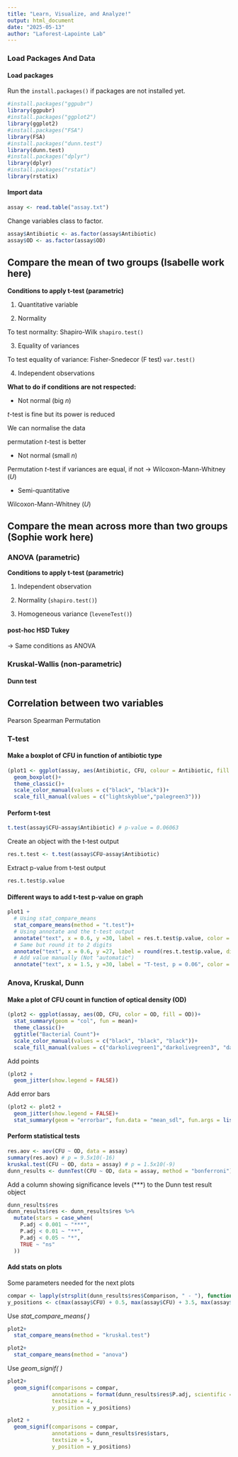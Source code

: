```yaml
---
title: "Learn, Visualize, and Analyze!"
output: html_document
date: "2025-05-13"
author: "Laforest-Lapointe Lab"
---
```


### Load Packages And Data

#### Load packages   
Run the `install.packages()` if packages are not installed yet.
```r
#install.packages("ggpubr")
library(ggpubr)
#install.packages("ggplot2")
library(ggplot2)
#install.packages("FSA")
library(FSA)
#install.packages("dunn.test")
library(dunn.test)
#install.packages("dplyr")
library(dplyr)
#install.packages("rstatix")
library(rstatix)
```

#### Import data
```r
assay <- read.table("assay.txt")
```
Change variables class to factor.
```r
assay$Antibiotic <- as.factor(assay$Antibiotic)
assay$OD <- as.factor(assay$OD)
```

## Compare the mean of two groups (Isabelle work here)

**Conditions to apply t-test (parametric)** 

1. Quantitative variable 

2. Normality 

To test normality: Shapiro-Wilk `shapiro.test()` 

3. Equality of variances 

To test equality of variance: Fisher-Snedecor (F test) `var.test()`

4. Independent observations 

**What to do if conditions are not respected:**

- Not normal (big *n*) 

*t*-test is fine but its power is reduced 

We can normalise the data 

permutation *t*-test is better 

- Not normal (small *n*) 

Permutation *t*-test if variances are equal, if not -> Wilcoxon-Mann-Whitney (*U*) 

- Semi-quantitative 

Wilcoxon-Mann-Whitney (*U*)


## Compare the mean across more than two groups (Sophie work here)

### ANOVA (parametric)

**Conditions to apply t-test (parametric)** 

1. Independent observation  

2. Normality (`shapiro.test()`) 

3. Homogeneous variance (`leveneTest()`) 

#### post-hoc HSD Tukey

-> Same conditions as ANOVA  


### Kruskal-Wallis (non-parametric)

#### Dunn test






## Correlation between two variables

Pearson
Spearman
Permutation









### T-test

#### Make a boxplot of CFU in function of antibiotic type
```r
(plot1 <- ggplot(assay, aes(Antibiotic, CFU, colour = Antibiotic, fill = Antibiotic))+
  geom_boxplot()+
  theme_classic()+
  scale_color_manual(values = c("black", "black"))+
  scale_fill_manual(values = c("lightskyblue","palegreen3")))
```

#### Perform t-test
```r
t.test(assay$CFU~assay$Antibiotic) # p-value = 0.06063
```
Create an object with the t-test output
```r
res.t.test <- t.test(assay$CFU~assay$Antibiotic)
```
Extract p-value from t-test output
```r
res.t.test$p.value
```

#### Different ways to add t-test p-value on graph
```r
plot1 +
  # Using stat_compare_means
  stat_compare_means(method = "t.test")+
  # Using annotate and the t-test output
  annotate("text", x = 0.6, y =30, label = res.t.test$p.value, color = "red")+
  # Same but round it to 2 digits
  annotate("text", x = 0.6, y =27, label = round(res.t.test$p.value, digits = 2), color = "blue")+
  # Add value manually (Not "automatic")
  annotate("text", x = 1.5, y =30, label = "T-test, p = 0.06", color = "darkgreen")
```

### Anova, Kruskal, Dunn

#### Make a plot of CFU count in function of optical density (OD)
```r
(plot2 <- ggplot(assay, aes(OD, CFU, color = OD, fill = OD))+
  stat_summary(geom = "col", fun = mean)+
  theme_classic()+
  ggtitle("Bacterial Count")+
  scale_color_manual(values = c("black", "black", "black"))+
  scale_fill_manual(values = c("darkolivegreen1","darkolivegreen3", "darkolivegreen4")))
```

Add points
```r
(plot2 +
  geom_jitter(show.legend = FALSE))
```

Add error bars
```r
(plot2 <- plot2 +
  geom_jitter(show.legend = FALSE)+
  stat_summary(geom = "errorbar", fun.data = "mean_sdl", fun.args = list(mult = 1), width = 0.5, show.legend = FALSE))
```

#### Perform statistical tests
```r
res.aov <- aov(CFU ~ OD, data = assay)
summary(res.aov) # p = 9.5x10(-16)
kruskal.test(CFU ~ OD, data = assay) # p = 1.5x10(-9)
dunn_results <- dunnTest(CFU ~ OD, data = assay, method = "bonferroni")
```
Add a column showing significance levels (***) to the Dunn test result object
```r
dunn_results$res
dunn_results$res <- dunn_results$res %>%
  mutate(stars = case_when(
    P.adj < 0.001 ~ "***",
    P.adj < 0.01 ~ "**",
    P.adj < 0.05 ~ "*",
    TRUE ~ "ns"
  ))
```

#### Add stats on plots
Some parameters needed for the next plots
```r
compar <- lapply(strsplit(dunn_results$res$Comparison, " - "), function(x) x)
y_positions <- c(max(assay$CFU) + 0.5, max(assay$CFU) + 3.5, max(assay$CFU) + 7)
```

Use *stat_compare_means( )*
```r
plot2+
  stat_compare_means(method = "kruskal.test")

plot2+
  stat_compare_means(method = "anova")
```

Use *geom_signif( )*
```r
plot2+
  geom_signif(comparisons = compar, 
              annotations = format(dunn_results$res$P.adj, scientific = TRUE),
              textsize = 4,  
              y_position = y_positions) 

plot2 +
  geom_signif(comparisons = compar, 
              annotations = dunn_results$res$stars,
              textsize = 5,  
              y_position = y_positions)
```


```r
```









